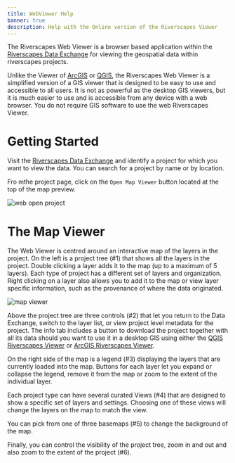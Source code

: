 ```yaml
---
title: WebViewer Help
banner: true
description: Help with the Online version of the Riverscapes Viewer
---
```


The Riverscapes Web Viewer is a browser based application within the [Riverscapes Data Exchange](https://data.riverscapes.net) for viewing the geospatial data within riverscapes projects.

Unlike the Viewer of [ArcGIS]() or [QGIS](), the Riverscapes Web Viewer is a simplified version of a GIS viewer that is designed to be easy to use and accessible to all users. It is not as powerful as the desktop GIS viewers, but it is much easier to use and is accessible from any device with a web browser. You do not require GIS software to use the web Riverscapes Viewer.

# Getting Started

Visit the [Riverscapes Data Exchange](https://data.riverscapes.net) and identify a project for which you want to view the data. You can search for a project by name or by location.

Fro mthe project page, click on the `Open Map Viewer` button located at the top of the map preview. 

![web open project](/images/webviewer/web-open-projects.jpg)

# The Map Viewer

The Web Viewer is centred around an interactive map of the layers in the project. On the left is a project tree (#1) that shows all the layers in the project. Double clicking a layer adds it to the map (up to a maximum of 5 layers). Each type of project has a different set of layers and organization. Right clicking on a layer also allows you to add it to the map or view layer specific information, such as the provenance of where the data originated.

![map viewer](/images/webviewer/web-map-viewer.png)

Above the project tree are three controls (#2) that let you return to the Data Exchange, switch to the layer list, or view project level metadata for the project. The info tab includes a button to download the project together with all its data should you want to use it in a desktop GIS using either the [QGIS Riverscapes Viewer](/software-help/help-qgis) or [ArcGIS Riverscapes Viewer](/software-help/help-arc).

On the right side of the map is a legend (#3) displaying the layers that are currently loaded into the map. Buttons for each layer let you expand or collapse the legend, remove it from the map or zoom to the extent of the individual layer.

Each project type can have several curated Views (#4) that are designed to show a specific set of layers and settings. Choosing one of these views will change the layers on the map to match the view.

You can pick from one of three basemaps (#5) to change the background of the map.

Finally, you can control the visibility of the project tree, zoom in and out  and also zoom to the extent of the project (#6).